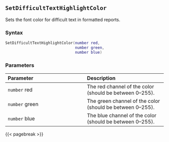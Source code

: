 ## `SetDifficultTextHighlightColor`

Sets the font color for difficult text in formatted reports.

### Syntax {-}

``` .lua
SetDifficultTextHighlightColor(number red,
                               number green,
                               number blue)
```

### Parameters {-}

**Parameter** | **Description**
| :-- | :-- |
| `number` red | The red channel of the color (should be between 0--255). |
| `number` green | The green channel of the color (should be between 0--255). |
| `number` blue | The blue channel of the color (should be between 0--255). |

{{< pagebreak >}}